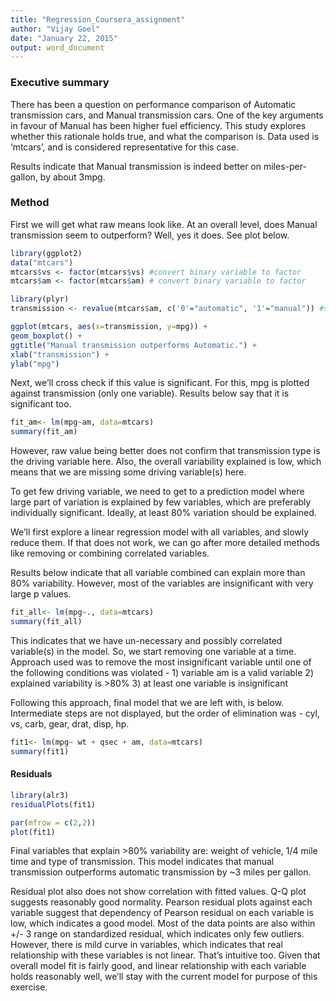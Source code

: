 ```yaml
---
title: "Regression_Coursera_assignment"
author: "Vijay Goel"
date: "January 22, 2015"
output: word_document
---
```

  
### Executive summary
There has been a question on performance comparison of Automatic transmission cars, and Manual transmission cars. One of the key arguments in favour of Manual has been higher fuel efficiency. This study explores whether this rationale holds true, and what the comparison is. Data used is 'mtcars', and is considered representative for this case.

Results indicate that Manual transmission is indeed better on miles-per-gallon, by about 3mpg.

### Method

First we will get what raw means look like. At an overall level, does Manual transmission seem to outperform? Well, yes it does. See plot below.

```r
library(ggplot2)
data("mtcars")
mtcars$vs <- factor(mtcars$vs) #convert binary variable to factor 
mtcars$am <- factor(mtcars$am) # convert binary variable to factor

library(plyr)
transmission <- revalue(mtcars$am, c('0'="automatic", '1'="manual")) #set levels. Values received from help(mtcars) which confirmed 0 as automatic.

ggplot(mtcars, aes(x=transmission, y=mpg)) +
geom_boxplot() +
ggtitle("Manual transmission outperforms Automatic.") +
xlab("transmission") +
ylab("mpg")
```

Next, we'll cross check if this value is significant. For this, mpg is plotted against transmission (only one variable). Results below say that it is significant too.

```r
fit_am<- lm(mpg~am, data=mtcars)
summary(fit_am)
```

However, raw value being better does not confirm that transmission type is the driving variable here. Also, the overall variability explained is low, which means that we are missing some driving variable(s) here.

To get few driving variable, we need to get to a prediction model where large part of variation is explained by few variables, which are preferably individually significant. Ideally, at least 80% variation should be explained.

We'll first explore a linear regression model with all variables, and slowly reduce them. If that does not work, we can go after more detailed methods like removing or combining correlated variables.

Results below indicate that all variable combined can explain more than 80% variability. However, most of the variables are insignificant with very large p values.

```r
fit_all<- lm(mpg~., data=mtcars)
summary(fit_all)
```

This indicates that we have un-necessary and possibly correlated variable(s) in the model. So, we start removing one variable at a time. Approach used was to remove the most insignificant variable until one of the following conditions was violated -
1) variable am is a valid variable
2) explained variability is >80%
3) at least one variable is insignificant

Following this approach, final model that we are left with, is below. Intermediate steps are not displayed, but the order of elimination was - cyl, vs, carb, gear, drat, disp, hp.

```r
fit1<- lm(mpg~ wt + qsec + am, data=mtcars)
summary(fit1)
```

#### Residuals
```r
library(alr3)
residualPlots(fit1)

par(mfrow = c(2,2))
plot(fit1)
```


Final variables that explain >80% variability are: weight of vehicle, 1/4 mile time and type of transmission. This model indicates that manual transmission outperforms automatic transmission by ~3 miles per gallon.

Residual plot also does not show correlation with fitted values. Q-Q plot suggests reasonably good normality. Pearson residual plots against each variable suggest that dependency of Pearson residual on each variable is low, which indicates a good model. Most of the data points are also within +/- 3 range on standardized residual, which indicates only few outliers. However, there is mild curve in variables, which indicates that real relationship with these variables is not linear. That's intuitive too. Given that overall model fit is fairly good, and linear relationship with each variable holds reasonably well, we'll stay with the current model for purpose of this exercise.
